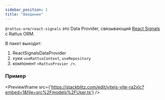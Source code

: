 ```yaml
---
sidebar_position: 1
title: "Введение"
---
```


`@rattus-orm/react-signals` это Data Provider, связывающий [React Signals](https://github.com/preactjs/signals/tree/main/packages/react) с Rattus ORM.

В пакет выходит:
1. ReactSignalsDataProvider
2. хуки `useRattusContext`, `useRepository`
3. компонент `<RattusProvier />`.

### Пример
<PreviewIframe src={'https://stackblitz.com/edit/vitejs-vite-ra2xlc?embed=1&file=src%2Fmodels%2FUser.ts'} />
